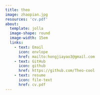 ```yaml
---
title: theo
image: zhaopian.jpg
resources: 'cv.pdf'
about:
  template: jolla
  image-shape: round
  image-width: 15em
  links: 
    - text: Email
      icon: envlope
      href: mailto:hongjiayao3@gmail.com
    - text: GitHub
      icon: github
      href: https://github.com/Theo-cool
    - text: resume
      icon: file-text
      href: cv.pdf
---
```

